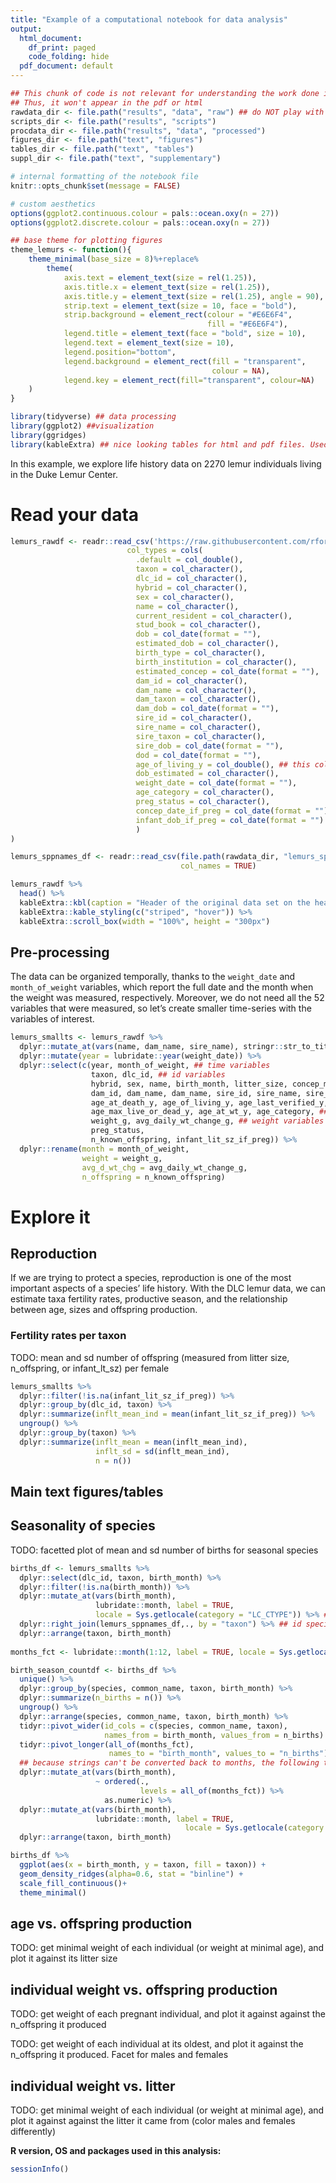 ```yaml
---
title: "Example of a computational notebook for data analysis"
output:
  html_document:
    df_print: paged
    code_folding: hide
  pdf_document: default
---
```


```r
## This chunk of code is not relevant for understanding the work done in this document.
## Thus, it won't appear in the pdf or html 
rawdata_dir <- file.path("results", "data", "raw") ## do NOT play with stuff in raw_data. That is your back-up
scripts_dir <- file.path("results", "scripts")
procdata_dir <- file.path("results", "data", "processed")
figures_dir <- file.path("text", "figures")
tables_dir <- file.path("text", "tables")
suppl_dir <- file.path("text", "supplementary")

# internal formatting of the notebook file
knitr::opts_chunk$set(message = FALSE)

# custom aesthetics
options(ggplot2.continuous.colour = pals::ocean.oxy(n = 27))
options(ggplot2.discrete.colour = pals::ocean.oxy(n = 27))

## base theme for plotting figures
theme_lemurs <- function(){
    theme_minimal(base_size = 8)%+replace%
        theme(
            axis.text = element_text(size = rel(1.25)),
            axis.title.x = element_text(size = rel(1.25)),
            axis.title.y = element_text(size = rel(1.25), angle = 90),
            strip.text = element_text(size = 10, face = "bold"),
            strip.background = element_rect(colour = "#E6E6F4",
                                            fill = "#E6E6F4"),
            legend.title = element_text(face = "bold", size = 10),
            legend.text = element_text(size = 10),
            legend.position="bottom",
            legend.background = element_rect(fill = "transparent",
                                             colour = NA),
            legend.key = element_rect(fill="transparent", colour=NA)
    )
}

```

```r
library(tidyverse) ## data processing
library(ggplot2) ##visualization
library(ggridges)
library(kableExtra) ## nice looking tables for html and pdf files. Used here with default configuration. Simply calling the data frames or their header would have a similar, if less aesthetically pleasing result. 
```
In this example, we explore life history data on 2270 lemur individuals living in the Duke Lemur Center. 

# Read your data
```r
lemurs_rawdf <- readr::read_csv('https://raw.githubusercontent.com/rfordatascience/tidytuesday/master/data/2021/2021-08-24/lemur_data.csv',
                          col_types = cols(
                            .default = col_double(),
                            taxon = col_character(),
                            dlc_id = col_character(),
                            hybrid = col_character(),
                            sex = col_character(),
                            name = col_character(),
                            current_resident = col_character(),
                            stud_book = col_character(),
                            dob = col_date(format = ""),
                            estimated_dob = col_character(),
                            birth_type = col_character(),
                            birth_institution = col_character(),
                            estimated_concep = col_date(format = ""),
                            dam_id = col_character(),
                            dam_name = col_character(),
                            dam_taxon = col_character(),
                            dam_dob = col_date(format = ""),
                            sire_id = col_character(),
                            sire_name = col_character(),
                            sire_taxon = col_character(),
                            sire_dob = col_date(format = ""),
                            dod = col_date(format = ""),
                            age_of_living_y = col_double(), ## this column is typed wrong (as character) by default
                            dob_estimated = col_character(),
                            weight_date = col_date(format = ""),
                            age_category = col_character(),
                            preg_status = col_character(),
                            concep_date_if_preg = col_date(format = ""),
                            infant_dob_if_preg = col_date(format = "")
                            )
)

lemurs_sppnames_df <- readr::read_csv(file.path(rawdata_dir, "lemurs_sppnames.csv"), 
                                      col_names = TRUE)
```

```r
lemurs_rawdf %>%
  head() %>%
  kableExtra::kbl(caption = "Header of the original data set on the health, reproduction, and social dynamics of lemurs housed at the Duke Lemur Center, in North Carolina, USA.")%>%
  kableExtra::kable_styling(c("striped", "hover")) %>%
  kableExtra::scroll_box(width = "100%", height = "300px")
```

## Pre-processing

The data can be organized temporally, thanks to the `weight_date` and `month_of_weight` variables, which report the full date and the month when the weight was measured, respectively. 
Moreover, we do not need all the 52 variables that were measured, so let's create smaller time-series with the variables of interest.
```r
lemurs_smallts <- lemurs_rawdf %>%
  dplyr::mutate_at(vars(name, dam_name, sire_name), stringr::str_to_title) %>%
  dplyr::mutate(year = lubridate::year(weight_date)) %>%
  dplyr::select(c(year, month_of_weight, ## time variables
                  taxon, dlc_id, ## id variables
                  hybrid, sex, name, birth_month, litter_size, concep_month, ## birth variables
                  dam_id, dam_name, dam_name, sire_id, sire_name, sire_taxon, ## parental history variables
                  age_at_death_y, age_of_living_y, age_last_verified_y, 
                  age_max_live_or_dead_y, age_at_wt_y, age_category, ## age variables
                  weight_g, avg_daily_wt_change_g, ## weight variables
                  preg_status, 
                  n_known_offspring, infant_lit_sz_if_preg)) %>%
  dplyr::rename(month = month_of_weight,
                weight = weight_g,
                avg_d_wt_chg = avg_daily_wt_change_g,
                n_offspring = n_known_offspring)
```

# Explore it

## Reproduction

If we are trying to protect a species, reproduction is one of the most important aspects of a species' life history.
With the DLC lemur data, we can estimate taxa fertility rates, productive season, and the relationship between age, sizes and offspring production.

### Fertility rates per taxon

TODO: mean and sd number of offspring (measured from litter size, n_offspring, or infant_lt_sz) per female
```r
lemurs_smallts %>%
  dplyr::filter(!is.na(infant_lit_sz_if_preg)) %>%
  dplyr::group_by(dlc_id, taxon) %>%
  dplyr::summarize(inflt_mean_ind = mean(infant_lit_sz_if_preg)) %>%
  ungroup() %>%
  dplyr::group_by(taxon) %>%
  dplyr::summarize(inflt_mean = mean(inflt_mean_ind),
                   inflt_sd = sd(inflt_mean_ind),
                   n = n())
```

## Main text figures/tables

## Seasonality of species
TODO: facetted plot of mean and sd number of births for seasonal species
```r
births_df <- lemurs_smallts %>%
  dplyr::select(dlc_id, taxon, birth_month) %>%
  dplyr::filter(!is.na(birth_month)) %>%
  dplyr::mutate_at(vars(birth_month), 
                   lubridate::month, label = TRUE, 
                   locale = Sys.getlocale(category = "LC_CTYPE")) %>% ## id months
  dplyr::right_join(lemurs_sppnames_df,., by = "taxon") %>% ## id species
  dplyr::arrange(taxon, birth_month) 
 
months_fct <- lubridate::month(1:12, label = TRUE, locale = Sys.getlocale(category = "LC_CTYPE"))

birth_season_countdf <- births_df %>%
  unique() %>%
  dplyr::group_by(species, common_name, taxon, birth_month) %>%
  dplyr::summarize(n_births = n()) %>%
  ungroup() %>%
  dplyr::arrange(species, common_name, taxon, birth_month) %>%
  tidyr::pivot_wider(id_cols = c(species, common_name, taxon), 
                     names_from = birth_month, values_from = n_births) %>%
  tidyr::pivot_longer(all_of(months_fct), 
                      names_to = "birth_month", values_to = "n_births")%>%
  ## because strings can't be converted back to months, the following turns out quite cumbersome
  dplyr::mutate_at(vars(birth_month), 
                   ~ ordered(.,
                             levels = all_of(months_fct)) %>%
                     as.numeric) %>%
  dplyr::mutate_at(vars(birth_month), 
                   lubridate::month, label = TRUE,
                                       locale = Sys.getlocale(category = "LC_CTYPE")) %>%
  dplyr::arrange(taxon, birth_month) 
```

```r
births_df %>%
  ggplot(aes(x = birth_month, y = taxon, fill = taxon)) +
  geom_density_ridges(alpha=0.6, stat = "binline") + 
  scale_fill_continuous()+
  theme_minimal()
```


## age vs. offspring production
TODO: get minimal weight of each individual (or weight at minimal age), and plot it against its litter size

## individual weight vs. offspring production
TODO: get weight of each pregnant individual, and plot it against against the n_offspring it produced

TODO: get weight of each individual at its oldest, and plot it against the n_offspring it produced. Facet for males and females

## individual weight vs. litter
TODO: get minimal weight of each individual (or weight at minimal age), and plot it against against the litter it came from (color males and females differently)


**R version, OS and packages used in this analysis:**
<!-- Leave this so people know the software they need to reproduce your work. -->
```r
sessionInfo()
```